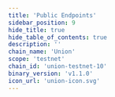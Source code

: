 ```yaml
---
title: 'Public Endpoints'
sidebar_position: 9
hide_title: true
hide_table_of_contents: true
description: ''
chain_name: 'Union'
scope: 'testnet'
chain_id: 'union-testnet-10'
binary_version: 'v1.1.0'
icon_url: 'union-icon.svg'
---
```



<PageTitle
  iconUrl="img/union-icon.svg"
  title="Union Public Endpoints"
  chainId="union-testnet-10"
  version="v1.1.0"
/>

<PublicEndpoints
  chainId="union-testnet-10"
  primaryRpcUrl="https://union-t-rpc.noders.services"
  primaryApiUrl="https://union-t-api.noders.services"
  primaryGrpcUrl="union-t-grpc.noders.services:443"
  primaryJsonRpcUrl=""
/>
